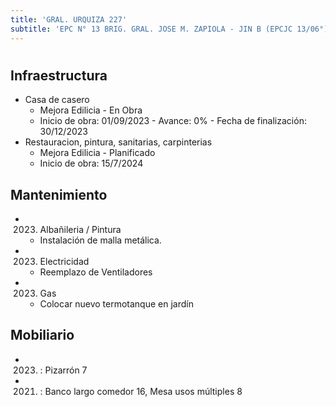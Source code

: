```yaml
---
title: 'GRAL. URQUIZA 227'
subtitle: 'EPC N° 13 BRIG. GRAL. JOSE M. ZAPIOLA - JIN B (EPCJC 13/06°) MAESTRO F. REYES - EPA N° 13 BRIG.GRAL. JOSE MATIAS ZAPIOLA'
---
```


#
## Infraestructura

* Casa de casero 
    + Mejora Edilicia - En Obra 
    + Inicio de obra: 01/09/2023 - Avance: 0% - Fecha de finalización: 30/12/2023 


* Restauracion, pintura, sanitarias, carpinterias 
    + Mejora Edilicia - Planificado 
    + Inicio de obra: 15/7/2024 






## Mantenimiento

*  (2023) Albañileria / Pintura 
    + Instalación de malla metálica.

*  (2023) Electricidad 
    + Reemplazo de Ventiladores

*  (2023) Gas 
    + Colocar nuevo termotanque en jardín





## Mobiliario

*  (2023) : Pizarrón 7 

*  (2021) : Banco largo comedor 16, Mesa usos múltiples 8 



